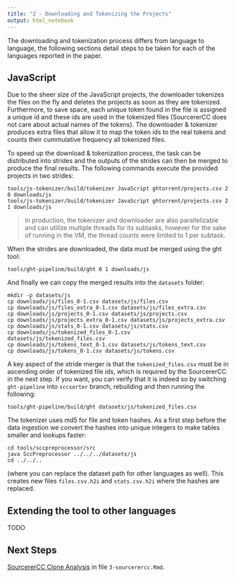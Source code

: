 ```yaml
---
title: "2 - Downloading and Tokenizing the Projects"
output: html_notebook
---
```


The downloading and tokenization process differs from language to language, the following sections detail steps to be taken for each of the languages reported in the paper. 

## JavaScript

Due to the sheer size of the JavaScript projects, the downloader tokenizes the files on the fly and deletes the projects as soon as they are tokenized. Furthermore, to save space, each unique token found in the file is assigned a unique id and these ids are used in the tokenized files (SourcererCC does not care about actual names of the tokens). The downloader & tokenizer produces extra files that allow it to map the token ids to the real tokens and counts their cummulative frequency all tokenized files.

To speed up the download & tokenization process, the task can be distributed into strides and the outputs of the strides can then be merged to produce the final results. The following commands execute the provided projects in two strides:

    tools/js-tokenizer/build/tokenizer JavaScript ghtorrent/projects.csv 2 0 downloads/js
    tools/js-tokenizer/build/tokenizer JavaScript ghtorrent/projects.csv 2 1 downloads/js
    
> In production, the tokenizer and downloader are also parallelizable and can utilize multiple threads for its subtasks, however for the sake of running in the VM, the thread counts were limited to 1 per subtask. 
    
When the strides are downloaded, the data must be merged using the ght tool:

    tools/ght-pipeline/build/ght 0 1 downloads/js
    
And finally we can copy the merged results into the `datasets` folder:

    mkdir -p datasets/js
    cp downloads/js/files_0-1.csv datasets/js/files.csv
    cp downloads/js/files_extra_0-1.csv datasets/js/files_extra.csv
    cp downloads/js/projects_0-1.csv datasets/js/projects.csv
    cp downloads/js/projects_extra_0-1.csv datasets/js/projects_extra.csv
    cp downloads/js/stats_0-1.csv datasets/js/stats.csv
    cp downloads/js/tokenized_files_0-1.csv datasets/js/tokenized_files.csv
    cp downloads/js/tokens_text_0-1.csv datasets/js/tokens_text.csv
    cp downloads/js/tokens_0-1.csv datasets/js/tokens.csv
    
A key aspect of the stride merger is that the `tokenized_files.csv` must be in ascending order of tokenized file ids, which is required by the SourcererCC in the next step. If you want, you can verify that it is indeed so by switching `ght-pipeline` into `sccsorter` branch, rebuilding and then running the following:

    tools/ght-pipeline/build/ght datasets/js/tokenized_files.csv
    
The tokenizer uses md5 for file and token hashes. As a first step before the data ingestion we convert the hashes into unique integers to make tables smaller and lookups faster:

    cd tools/sccpreprocessor/src
    java SccPreprocessor ../../../datasets/js 
    cd ../../..
    
(where you can replace the dataset path for other languages as well). This creates new files `files.csv.h2i` and `stats.csv.h2i` where the hashes are replaced. 
    
    
    
## Extending the tool to other languages

TODO

## Next Steps

[SourcererCC Clone Analysis](3-sourcerercc.Rmd) in file `3-sourcerercc.Rmd`.




